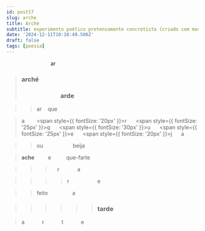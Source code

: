 ```yaml
---
id: post17
slug: arche
title: Arché
subtitle: experimento poético pretensamente concretista (criado com markdown)
date: '2024-12-11T10:16:49.506Z'
draft: false
tags: [poesia]
---
```



&emsp;&emsp;&emsp;&emsp;&emsp;&emsp;&emsp;&emsp; ar

>### arché
>### &emsp;&emsp;&emsp;&emsp;&emsp;&emsp; arde

>>ar &nbsp;&nbsp; que  

>a
&nbsp;&nbsp;&nbsp;&nbsp;&nbsp;&nbsp;
<span style={{ fontSize: '20px' }}>r&nbsp;&nbsp;&nbsp;&nbsp;&nbsp;</span>
<span style={{ fontSize: '25px' }}>q&nbsp;&nbsp;&nbsp;&nbsp;&nbsp;</span>
<span style={{ fontSize: '30px' }}>u&nbsp;&nbsp;&nbsp;&nbsp;&nbsp;</span>
<span style={{ fontSize: '25px' }}>e&nbsp;&nbsp;&nbsp;&nbsp;&nbsp;</span>
<span style={{ fontSize: '20px' }}>j&nbsp;&nbsp;&nbsp;&nbsp;&nbsp;</span>
a  

>>ou &emsp;&emsp;&emsp;&emsp;&emsp; beija  

><strong>ache</strong> &emsp;&emsp; e &emsp;&emsp;&nbsp; que-farte

>>> &emsp;r&nbsp;&nbsp;&nbsp;&nbsp;&nbsp;&nbsp;&nbsp;&nbsp;&nbsp;&nbsp;&nbsp;&nbsp;a

>>>>r &emsp;&emsp;&emsp;&emsp;&emsp;e

>>feito &emsp;&emsp;&emsp;&emsp; a

>>>>>>### tarde

>a&emsp;&emsp;&emsp;
r&emsp;&emsp;&emsp;
t&emsp;&emsp;&emsp;
e

